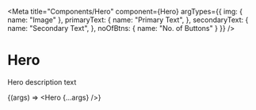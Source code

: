 
<Meta
    title="Components/Hero"
    component={Hero}
    argTypes={{
        img: {
            name: "Image"
        },
        primaryText: {
            name: "Primary Text",
        },
        secondaryText: {
            name: "Secondary Text",
        },
        noOfBtns: {
            name: "No. of Buttons"
        }
    }}
/>

# Hero

Hero description text

<Story
    name="Home"
    args={{}}>
    {(args) => <Hero {...args} />}
</Story>

<ArgsTable of={Hero} />